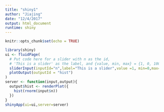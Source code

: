 ```yaml
---
title: "shiny1"
author: "Jiajing"
date: "12/4/2017"
output: html_document
runtime: shiny
---
```


```r
knitr::opts_chunk$set(echo = TRUE)
```

```r
library(shiny)
ui <- fluidPage(
  # Put code here for a slider with n as the id,
  # 'This is a slider' as the label, and {value, min, max} = {1, 0, 100}
  sliderInput(inputId="n",label="This is a slider",value =1, min=0,max=100),
  plotOutput(outputId = "hist")
)
server <- function(input,output){ 
  output$hist <- renderPlot({
    hist(rnorm(input$n))
  })
}
shinyApp(ui=ui,server=server)

```


